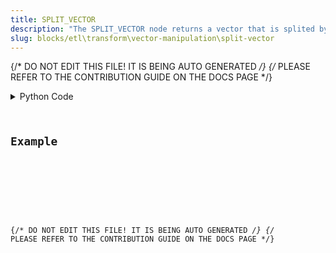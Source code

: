 ```yaml
---
title: SPLIT_VECTOR
description: "The SPLIT_VECTOR node returns a vector that is splited by a given index"
slug: blocks/etl\transform\vector-manipulation\split-vector
---
```


{/* DO NOT EDIT THIS FILE! IT IS BEING AUTO GENERATED */}
{/* PLEASE REFER TO THE CONTRIBUTION GUIDE ON THE DOCS PAGE */}


<PythonDocsDisplay docstring={docstring} />
<details>
<summary>Python Code</summary>



<Code code={pythonCode} lang="py" wrap theme="dracula" />

[Find this Flojoy Block on GitHub](https://github.com/flojoy-ai/blocks/blob/main/blocks/ETL\TRANSFORM\VECTOR_MANIPULATION\SPLIT_VECTOR/SPLIT_VECTOR.py)

</details>

## Example


<GetHelpWidget />


<AppDisplay app={app} blockName="SPLIT_VECTOR" client:visible />


<Example />

{/* DO NOT EDIT THIS FILE! IT IS BEING AUTO GENERATED */}
{/* PLEASE REFER TO THE CONTRIBUTION GUIDE ON THE DOCS PAGE */}
